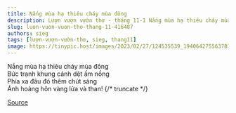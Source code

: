 ```yaml
---
title: Nắng mùa hạ thiêu cháy mùa đông
description: Lượn vượn vườn thơ - tháng 11-1 Nắng mùa hạ thiêu cháy mùa đông Bức tranh khung cảnh dệt ấm nồng
slug: luon-vuon-vuon-tho-thang-11-416487
authors: sieg
tags: [lượn-vượn-vườn-thơ, sieg, thang11]
image: https://tinypic.host/images/2023/02/27/124535539_194064275563781_8457702476570348491_n.th.jpg
---
```


Nắng mùa hạ thiêu cháy mùa đông\
Bức tranh khung cảnh dệt ấm nồng\
Phía xa đâu đó thêm chút sáng\
Ánh hoàng hôn vàng lửa và than!
{/* truncate */}


[Source](https://www.facebook.com/ape.poem/posts/pfbid0K82ixxnjr1DW9GE8jPUqfGB1ooMspd5aZVmBPpXmkLFo9r78duAW9Z6XgEVDUgexl)
